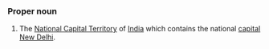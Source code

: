 ===Proper noun===
#The [[National Capital Territory]] of [[India]] which contains the national [[capital]] [[New Delhi]].